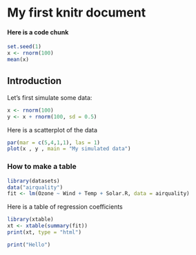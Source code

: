 # My first knitr document

#### Here is a code chunk 

```r
set.seed(1)
x <- rnorm(100)
mean(x)
```



## Introduction 

Let's first simulate some data:
```r

x <- rnorm(100)
y <- x + rnorm(100, sd = 0.5)
```

Here is a scatterplot of the data 
```r
par(mar = c(5,4,1,1), las = 1)
plot(x , y , main = "My simulated data")
```


### How to make a table 

```r

library(datasets)
data("airquality")
fit <- lm(Ozone ~ Wind + Temp + Solar.R, data = airquality)

```

Here is a table of regression coefficients 

```r
library(xtable)
xt <- xtable(summary(fit))
print(xt, type = "html")
```


```r
print("Hello")
```







